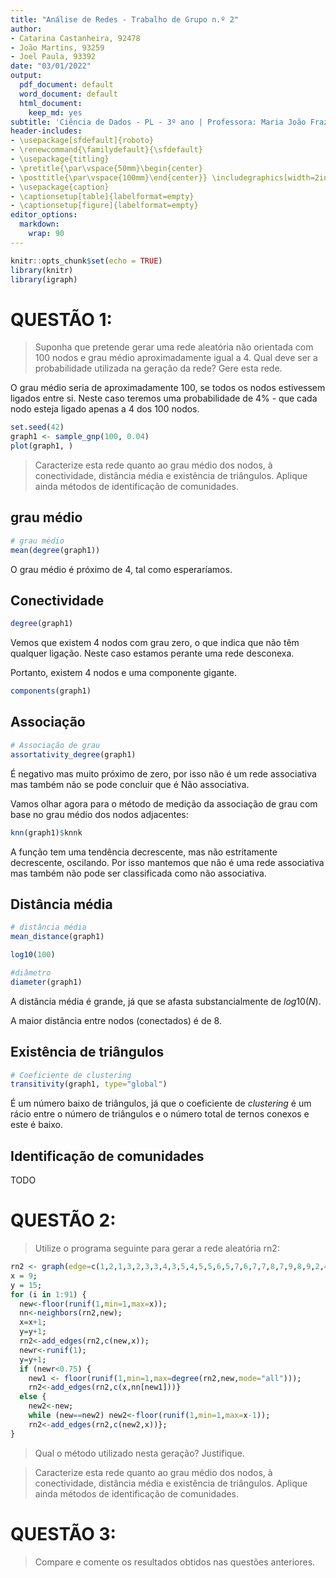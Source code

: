 ```yaml
---
title: "Análise de Redes - Trabalho de Grupo n.º 2"
author:
- Catarina Castanheira, 92478
- João Martins, 93259
- Joel Paula, 93392
date: "03/01/2022"
output:
  pdf_document: default
  word_document: default
  html_document:
    keep_md: yes
subtitle: 'Ciência de Dados - PL - 3º ano | Professora: Maria João Frazão Lopes'
header-includes:
- \usepackage[sfdefault]{roboto}
- \renewcommand{\familydefault}{\sfdefault}
- \usepackage{titling}
- \pretitle{\par\vspace{50mm}\begin{center}
- \posttitle{\par\vspace{100mm}\end{center}} \includegraphics[width=2in,height=2in]{rgb_iscte_pt_horizontal_positive.png}\LARGE\\}
- \usepackage{caption}
- \captionsetup[table]{labelformat=empty}
- \captionsetup[figure]{labelformat=empty}
editor_options:
  markdown:
    wrap: 90
---
```


```r
knitr::opts_chunk$set(echo = TRUE)
library(knitr)
library(igraph)
```

# QUESTÃO 1:

> Suponha que pretende gerar uma rede aleatória não orientada com 100 nodos e grau médio  aproximadamente igual a 4. Qual deve ser a probabilidade utilizada na geração da rede? Gere esta rede. 

O grau médio seria de aproximadamente 100, se todos os nodos estivessem ligados entre si. Neste caso teremos uma probabilidade de 4% - que cada nodo esteja ligado apenas a 4 dos 100 nodos.

```r
set.seed(42)
graph1 <- sample_gnp(100, 0.04)
plot(graph1, )
```


> Caracterize esta rede quanto ao grau médio dos nodos, à conectividade, distância média e existência de triângulos. Aplique ainda métodos de identificação de comunidades. 

## grau médio

```r
# grau médio
mean(degree(graph1))
```

O grau médio é próximo de 4, tal como esperaríamos.

## Conectividade

```r
degree(graph1)
```
Vemos que existem 4 nodos com grau zero, o que indica que não têm qualquer ligação. Neste caso estamos perante uma rede desconexa. 

Portanto, existem 4 nodos e uma componente gigante.

```r
components(graph1)
```

## Associação 

```r
# Associação de grau
assortativity_degree(graph1) 
```
É negativo mas muito próximo de zero, por isso não é um rede associativa mas também não se pode concluir que é Não associativa.

Vamos olhar agora para o método de medição da associação de grau com base no 
grau médio dos nodos adjacentes:

```r
knn(graph1)$knnk

```

A função tem uma tendência decrescente, mas não estritamente decrescente, oscilando. Por isso mantemos que não é uma rede associativa mas também não pode ser classificada como não associativa.

## Distância média

```r
# distância média
mean_distance(graph1)

log10(100)

#diâmetro
diameter(graph1)
```

A distância média é grande, já que se afasta substancialmente de $log10(N)$.

A maior distância entre nodos (conectados) é de 8.

## Existência de triângulos

```r
# Coeficiente de clustering
transitivity(graph1, type="global")
```

É um número baixo de triângulos, já que o coeficiente de *clustering* é um rácio entre o número de triângulos e o número total de ternos conexos e este é baixo.

## Identificação de comunidades

TODO

# QUESTÃO 2:

> Utilize o programa seguinte para gerar a rede aleatória rn2: 

```r
rn2 <- graph(edge=c(1,2,1,3,2,3,3,4,3,5,4,5,5,6,5,7,6,7,7,8,7,9,8,9,2,4,4,6,6,8),n=100,directed=F);
x = 9;
y = 15;
for (i in 1:91) {
  new<-floor(runif(1,min=1,max=x));
  nn<-neighbors(rn2,new);
  x=x+1;
  y=y+1;
  rn2<-add_edges(rn2,c(new,x));
  newr<-runif(1);
  y=y+1;
  if (newr<0.75) {
    new1 <- floor(runif(1,min=1,max=degree(rn2,new,mode="all")));
    rn2<-add_edges(rn2,c(x,nn[new1]))}
  else {
    new2<-new; 
    while (new==new2) new2<-floor(runif(1,min=1,max=x-1));
    rn2<-add_edges(rn2,c(new2,x))};
}
```

> Qual o método utilizado nesta geração? Justifique. 

> Caracterize esta rede quanto ao grau médio dos nodos, à conectividade, distância média e existência de triângulos. Aplique ainda métodos de identificação de comunidades. 

# QUESTÃO 3:

> Compare e comente os resultados obtidos nas questões anteriores.
